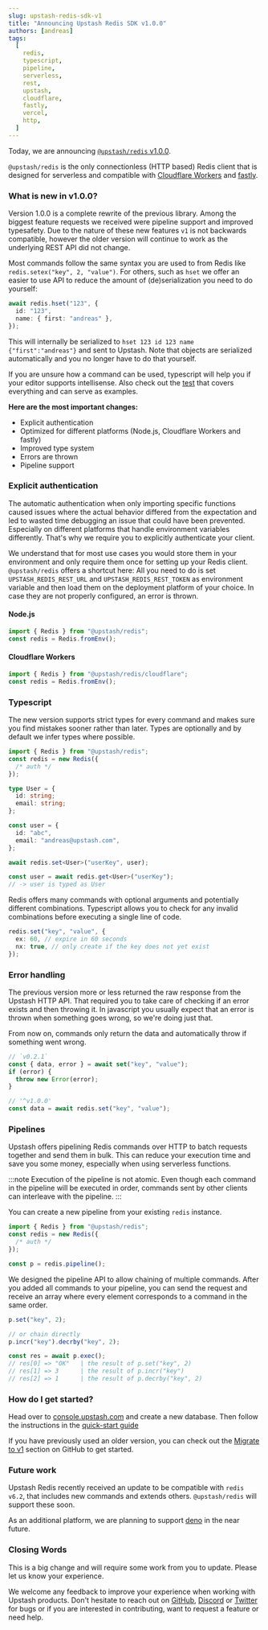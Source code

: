 ```yaml
---
slug: upstash-redis-sdk-v1
title: "Announcing Upstash Redis SDK v1.0.0"
authors: [andreas]
tags:
  [
    redis,
    typescript,
    pipeline,
    serverless,
    rest,
    upstash,
    cloudflare,
    fastly,
    vercel,
    http,
  ]
---
```


Today, we are announcing [`@upstash/redis` v1.0.0](https://github.com/upstash/upstash-redis/releases/tag/v1.0.0).

`@upstash/redis` is the only connectionless (HTTP based) Redis client that is designed for serverless and compatible with [Cloudflare Workers](https://workers.cloudflare.com/) and [fastly](https://www.fastly.com/).

### What is new in v1.0.0?

Version 1.0.0 is a complete rewrite of the previous library. Among the biggest feature requests we received were pipeline support and improved typesafety.
Due to the nature of these new features `v1` is not backwards compatible, however the older version will continue to work as the underlying REST API did not change.

Most commands follow the same syntax you are used to from Redis like `redis.setex("key", 2, "value")`. For others, such as `hset` we offer an easier to use API to reduce the amount of (de)serialization you need to do yourself:

```ts
await redis.hset("123", {
  id: "123",
  name: { first: "andreas" },
});
```

This will internally be serialized to `hset 123 id 123 name {"first":"andreas"}` and sent to Upstash. Note that objects are serialized automatically and you no longer have to do that yourself.

If you are unsure how a command can be used, typescript will help you if your editor supports intellisense. Also check out the [test](https://github.com/upstash/upstash-redis/tree/main/pkg/commands) that covers everything and can serve as examples.

**Here are the most important changes:**

- Explicit authentication
- Optimized for different platforms (Node.js, Cloudflare Workers and fastly)
- Improved type system
- Errors are thrown
- Pipeline support

### Explicit authentication

The automatic authentication when only importing specific functions caused issues where the actual behavior differed from the expectation and led to wasted time debugging an issue that could have been prevented. Especially on different platforms that handle environment variables differently. That's why we require you to explicitly authenticate your client.

We understand that for most use cases you would store them in your environment and only require them once for setting up your Redis client. `@upstash/redis` offers a shortcut here: All you need to do is set `UPSTASH_REDIS_REST_URL` and `UPSTASH_REDIS_REST_TOKEN` as environment variable and then load them on the deployment platform of your choice. In case they are not properly configured, an error is thrown.

#### Node.js

```ts
import { Redis } from "@upstash/redis";
const redis = Redis.fromEnv();
```

#### Cloudflare Workers

```ts
import { Redis } from "@upstash/redis/cloudflare";
const redis = Redis.fromEnv();
```

### Typescript

The new version supports strict types for every command and makes sure you find mistakes sooner rather than later.
Types are optionally and by default we infer types where possible.

```ts
import { Redis } from "@upstash/redis";
const redis = new Redis({
  /* auth */
});

type User = {
  id: string;
  email: string;
};

const user = {
  id: "abc",
  email: "andreas@upstash.com",
};

await redis.set<User>("userKey", user);

const user = await redis.get<User>("userKey");
// -> user is typed as User
```

Redis offers many commands with optional arguments and potentially different combinations. Typescript allows you to check for any invalid combinations before executing a single line of code.

```ts
redis.set("key", "value", {
  ex: 60, // expire in 60 seconds
  nx: true, // only create if the key does not yet exist
});
```

### Error handling

The previous version more or less returned the raw response from the Upstash HTTP API. That required you to take care of checking if an error exists and then throwing it.
In javascript you usually expect that an error is thrown when something goes wrong, so we're doing just that.

From now on, commands only return the data and automatically throw if something went wrong.

```ts
// `v0.2.1`
const { data, error } = await set("key", "value");
if (error) {
  throw new Error(error);
}
```

```ts
// '^v1.0.0'
const data = await redis.set("key", "value");
```

### Pipelines

Upstash offers pipelining Redis commands over HTTP to batch requests together and send them in bulk.
This can reduce your execution time and save you some money, especially when using serverless functions.

:::note
Execution of the pipeline is not atomic. Even though each command in the pipeline will be executed in order, commands sent by other clients can interleave with the pipeline.
:::

You can create a new pipeline from your existing `redis` instance.

```ts
import { Redis } from "@upstash/redis";
const redis = new Redis({
  /* auth */
});

const p = redis.pipeline();
```

We designed the pipeline API to allow chaining of multiple commands. After you added all commands to your pipeline, you can send the request and receive an array where every element corresponds to a command in the same order.

```ts
p.set("key", 2);

// or chain directly
p.incr("key").decrby("key", 2);

const res = await p.exec();
// res[0] => "OK"   | the result of p.set("key", 2)
// res[1] => 3      | the result of p.incr("key")
// res[2] => 1      | the result of p.decrby("key", 2)
```

### How do I get started?

Head over to [console.upstash.com](https://console.upstash.com/) and create a new database.
Then follow the instructions in the [quick-start guide](https://github.com/upstash/upstash-redis#quick-start)

If you have previously used an older version, you can check out the [Migrate to v1](https://github.com/upstash/upstash-redis#migrating-to-v1) section on GitHub to get started.

### Future work

Upstash Redis recently received an update to be compatible with `redis v6.2`, that includes new commands and extends others. `@upstash/redis` will support these soon.

As an additional platform, we are planning to support [deno](https://deno.land/) in the near future.

### Closing Words

This is a big change and will require some work from you to update. Please let us know your experience.

We welcome any feedback to improve your experience when working with Upstash products.
Don't hesitate to reach out on [GitHub](https://github.com/upstash/upstash-redis/issues/new), [Discord](https://discord.com/invite/w9SenAtbme) or [Twitter](https://twitter.com/upstash) for bugs or if you are interested in contributing, want to request a feature or need help.
